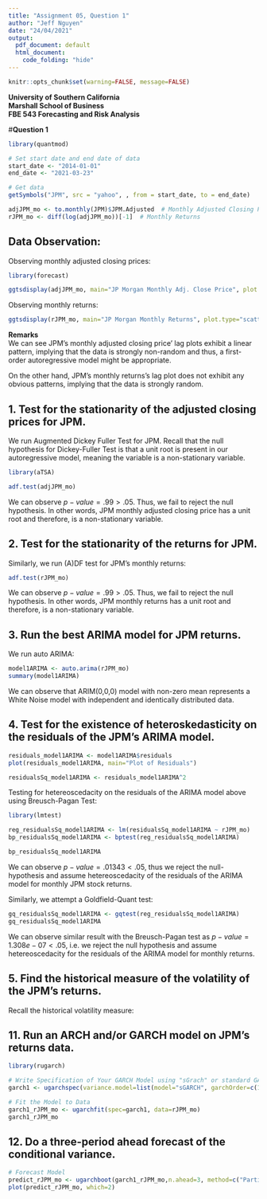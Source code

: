 ```yaml
---
title: "Assignment 05, Question 1"
author: "Jeff Nguyen"
date: "24/04/2021"
output:
  pdf_document: default
  html_document:
    code_folding: "hide"
---
```

```r
knitr::opts_chunk$set(warning=FALSE, message=FALSE) 
```

**University of Southern California**  
**Marshall School of Business**  
**FBE 543 Forecasting and Risk Analysis**

#**Question 1**  


```r
library(quantmod)

# Set start date and end date of data
start_date <- "2014-01-01"
end_date <- "2021-03-23"

# Get data
getSymbols("JPM", src = "yahoo", , from = start_date, to = end_date) 

adjJPM_mo <- to.monthly(JPM)$JPM.Adjusted  # Monthly Adjusted Closing Price
rJPM_mo <- diff(log(adjJPM_mo))[-1]  # Monthly Returns

```
  
## Data Observation:  

Observing monthly adjusted closing prices:  
```r
library(forecast)

ggtsdisplay(adjJPM_mo, main="JP Morgan Monthly Adj. Close Price", plot.type="scatter")
```
  
Observing monthly returns:  
```r
ggtsdisplay(rJPM_mo, main="JP Morgan Monthly Returns", plot.type="scatter")
```
  
**Remarks**  
We can see JPM's monthly adjusted closing price' lag plots exhibit a linear pattern, implying that the data is strongly non-random and thus, a first-order autoregressive model might be appropriate.  
  
\begin{equation}
  \begin{aligned}
    y_t =& \beta_0 + \beta_1 y_{t-1} + \epsilon_t
  \end{aligned}
\end{equation}
  
On the other hand, JPM's monthly returns's lag plot does not exhibit any obvious patterns, implying that the data is strongly random. 

  
## 1. Test for the stationarity of the adjusted closing prices for JPM.  
  
We run Augmented Dickey Fuller Test for JPM. Recall that the null hypothesis for Dickey-Fuller Test is that a unit root is present in our autoregressive model, meaning the variable is a non-stationary variable.  
  
```r
library(aTSA)

adf.test(adjJPM_mo)
```
  
We can observe $p-value = .99 > .05$. Thus, we fail to reject the null hypothesis. In other words, JPM monthly adjusted closing price has a unit root and therefore, is a non-stationary variable.
  
## 2. Test for the stationarity of the returns for JPM.  

Similarly, we run (A)DF test for JPM's monthly returns:  
  
```r
adf.test(rJPM_mo)
```
  
We can observe $p-value = .99 > .05$. Thus, we fail to reject the null hypothesis. In other words, JPM monthly returns has a unit root and therefore, is a non-stationary variable.
  
## 3. Run the best ARIMA model for JPM returns.  
  
We run auto ARIMA:

```r
model1ARIMA <- auto.arima(rJPM_mo)
summary(model1ARIMA)
```
  
We can observe that ARIM(0,0,0) model with non-zero mean represents a White Noise model with independent and identically distributed data.
  
## 4. Test for the existence of heteroskedasticity on the residuals of the JPM’s ARIMA model.  

```r
residuals_model1ARIMA <- model1ARIMA$residuals
plot(residuals_model1ARIMA, main="Plot of Residuals")

residualsSq_model1ARIMA <- residuals_model1ARIMA^2
```
  
Testing for hetereoscedacity on the residuals of the ARIMA model above using Breusch-Pagan Test: 
  
```r
library(lmtest)

reg_residualsSq_model1ARIMA <- lm(residualsSq_model1ARIMA ~ rJPM_mo)
bp_residualsSq_model1ARIMA <- bptest(reg_residualsSq_model1ARIMA)

bp_residualsSq_model1ARIMA
```
  
We can observe $p-value=.01343 < .05$, thus we reject the null-hypothesis and assume hetereoscedacity of the residuals of the ARIMA model for monthly JPM stock returns.  
  
Similarly, we attempt a Goldfield-Quant test:  

```r
gq_residualsSq_model1ARIMA <- gqtest(reg_residualsSq_model1ARIMA)
gq_residualsSq_model1ARIMA
```
  
We can observe similar result with the Breusch-Pagan test as $p-value = 1.308e-07 < .05$, i.e. we reject the null hypothesis and assume hetereoscedacity for the residuals of the ARIMA model for monthly returns.
  
## 5. Find the historical measure of the volatility of the JPM’s returns.  
  
Recall the historical volatility measure:  

\begin{equation}
  \begin{split}
    \sigma^2_{hist} =& \frac{\sum (r - \overline{r})^2}{n-1}   \\
    \text{where} r =& \, \text{monthly stock returns}  \\
    n =& \, \text{number of observations}   \\
  \end{split}
\end{equation}

## 11. Run an ARCH and/or GARCH model on JPM’s returns data.  
  
```r
library(rugarch)

# Write Specification of Your GARCH Model using "sGrach" or standard GARCH Mode.
garch1 <- ugarchspec(variance.model=list(model="sGARCH", garchOrder=c(1, 1)), mean.model=list(armaOrder=c(1, 1)), distribution.model="std")

# Fit the Model to Data
garch1_rJPM_mo <- ugarchfit(spec=garch1, data=rJPM_mo)
garch1_rJPM_mo
```
  
## 12. Do a three-period ahead forecast of the conditional variance.  
```r
# Forecast Model
predict_rJPM_mo <- ugarchboot(garch1_rJPM_mo,n.ahead=3, method=c("Partial", "Full")[1])
plot(predict_rJPM_mo, which=2)
```